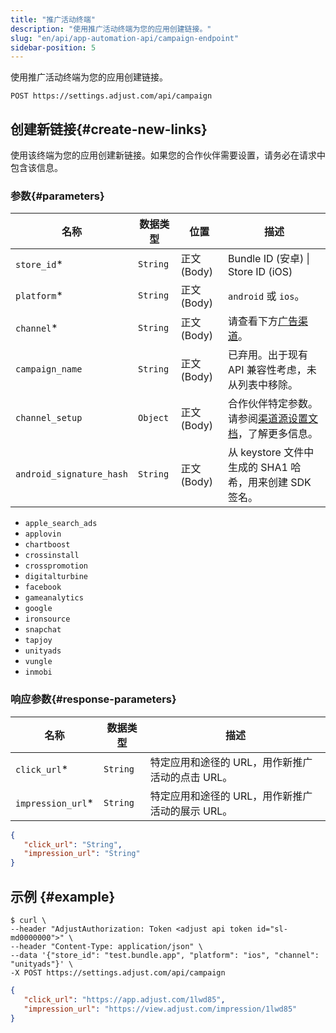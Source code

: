 ```yaml
---
title: "推广活动终端"
description: "使用推广活动终端为您的应用创建链接。"
slug: "en/api/app-automation-api/campaign-endpoint"
sidebar-position: 5
---
```

使用推广活动终端为您的应用创建链接。
<codeblock title="终端" highlight="/campaign"> 

```http
POST https://settings.adjust.com/api/campaign
```

</CodeBlock> 

创建新链接\{\#create\-new\-links\}
----------------------------------

使用该终端为您的应用创建新链接。如果您的合作伙伴需要设置，请务必在请求中包含该信息。

### 参数\{\#parameters\}

|            名称            |   数据类型   |      位置       |                                   描述                                    |
|--------------------------|----------|---------------|-------------------------------------------------------------------------|
| `store_id`\*            | `String` | 正文 \(Body\) | Bundle ID \(安卓\) \| Store ID \(iOS\)                                |
| `platform`\*            | `String` | 正文 \(Body\) | `android` 或 `ios`。                                                      |
| `channel`\*             | `String` | 正文 \(Body\) | 请查看下方[广告渠道](#ad-networks)。                                              |
| `campaign_name`          | `String` | 正文 \(Body\) | 已弃用。出于现有 API 兼容性考虑，未从列表中移除。                                             |
| `channel_setup`          | `Object` | 正文 \(Body\) | 合作伙伴特定参数。请参阅[渠道源设置文档](/en/api/app-automation-api/channel-setup)，了解更多信息。 |
| `android_signature_hash` | `String` | 正文 \(Body\) | 从 keystore 文件中生成的 SHA1 哈希，用来创建 SDK 签名。                                  |

<accordion title="广告渠道"> 

* `apple_search_ads`
* `applovin`
* `chartboost`
* `crossinstall`
* `crosspromotion`
* `digitalturbine`
* `facebook`
* `gameanalytics`
* `google`
* `ironsource`
* `snapchat`
* `tapjoy`
* `unityads`
* `vungle`
* `inmobi`

</Accordion> 

### 响应参数\{\#response\-parameters\}

|         名称          |   数据类型   |              描述              |
|---------------------|----------|------------------------------|
| `click_url`\*      | `String` | 特定应用和途径的 URL，用作新推广活动的点击 URL。 |
| `impression_url`\* | `String` | 特定应用和途径的 URL，用作新推广活动的展示 URL。 |

<codeblock title="响应格式"> 

```json
{
   "click_url": "String",
   "impression_url": "String"
}
```

</CodeBlock> 

示例 \{\#example\}
-------------------

<codeblock title="cURL" highlight="store_id, platform, channel"> 

```console
$ curl \
--header "AdjustAuthorization: Token <adjust api token id="sl-md0000000">" \
--header "Content-Type: application/json" \
--data '{"store_id": "test.bundle.app", "platform": "ios", "channel": "unityads"}' \
-X POST https://settings.adjust.com/api/campaign
```

</CodeBlock> <codeblock title="成功响应"> 

```json
{
   "click_url": "https://app.adjust.com/1lwd85",
   "impression_url": "https://view.adjust.com/impression/1lwd85"
}
```

</CodeBlock>

